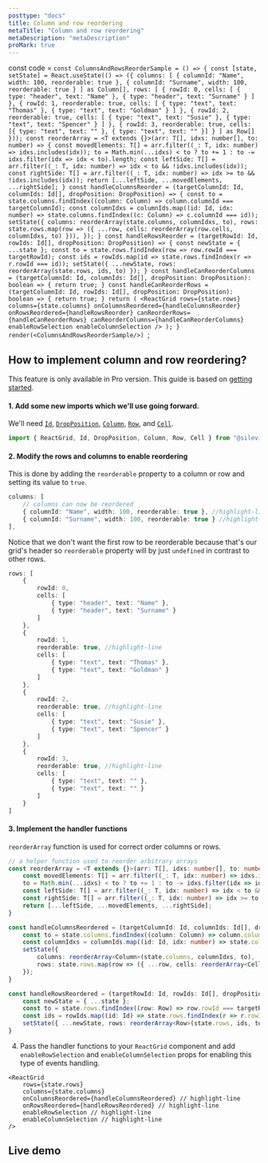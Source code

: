 ```yaml
---
posttype: "docs"
title: Column and row reordering
metaTitle: "Column and row reordering"
metaDescription: "metaDescription"
proMark: true
---
```

const code = `const ColumnsAndRowsReorderSample = () => {
    const [state, setState] = React.useState(() => ({
        columns: [
            { columnId: "Name", width: 100, reorderable: true },
            { columnId: "Surname", width: 100, reorderable: true }
        ] as Column[],
        rows: [
            {
                rowId: 0,
                cells: [
                    { type: "header", text: "Name" },
                    { type: "header", text: "Surname" }
                ]
            },
            {
                rowId: 1,
                reorderable: true,
                cells: [
                    { type: "text", text: "Thomas" },
                    { type: "text", text: "Goldman" }
                ]
            },
            {
                rowId: 2,
                reorderable: true,
                cells: [
                    { type: "text", text: "Susie" },
                    { type: "text", text: "Spencer" }
                ]
            },
            {
                rowId: 3,
                reorderable: true,
                cells: [{ type: "text", text: "" }, { type: "text", text: "" }]
            }
        ] as Row[]
    }));
    const reorderArray = <T extends {}>(arr: T[], idxs: number[], to: number) => {
        const movedElements: T[] = arr.filter((_: T, idx: number) => idxs.includes(idx));
        to = Math.min(...idxs) < to ? to += 1 : to -= idxs.filter(idx => idx < to).length;
        const leftSide: T[] = arr.filter((_: T, idx: number) => idx < to && !idxs.includes(idx));
        const rightSide: T[] = arr.filter((_: T, idx: number) => idx >= to && !idxs.includes(idx));
        return [...leftSide, ...movedElements, ...rightSide];
    }
    const handleColumnsReorder = (targetColumnId: Id, columnIds: Id[], dropPosition: DropPosition) => {
        const to = state.columns.findIndex((column: Column) => column.columnId === targetColumnId);
        const columnIdxs = columnIds.map((id: Id, idx: number) => state.columns.findIndex((c: Column) => c.columnId === id));
        setState({
            columns: reorderArray(state.columns, columnIdxs, to),
            rows: state.rows.map(row => ({ ...row, cells: reorderArray(row.cells, columnIdxs, to) })),
        });
    }
    const handleRowsReorder = (targetRowId: Id, rowIds: Id[], dropPosition: DropPosition) => {
        const newState = { ...state };
        const to = state.rows.findIndex(row => row.rowId === targetRowId);
        const ids = rowIds.map(id => state.rows.findIndex(r => r.rowId === id));
        setState({ ...newState, rows: reorderArray(state.rows, ids, to) });
    }
    const handleCanReorderColumns = (targetColumnId: Id, columnIds: Id[], dropPosition: DropPosition): boolean => {
        return true;
    }
    const handleCanReorderRows = (targetColumnId: Id, rowIds: Id[], dropPosition: DropPosition): boolean => {
        return true;
    }
    return (
        <ReactGrid
            rows={state.rows}
            columns={state.columns}
            onColumnsReordered={handleColumnsReorder}
            onRowsReordered={handleRowsReorder}
            canReorderRows={handleCanReorderRows}
            canReorderColumns={handleCanReorderColumns}
            enableRowSelection
            enableColumnSelection
        />
    );
}
render(<ColumnsAndRowsReorderSample/>)
`;

## How to implement column and row reordering?

This feature is only available in Pro version. 
This guide is based on [getting started](/docs/3.0/1-getting-started/).

#### 1. Add some new imports which we'll use going forward.

We'll need [`Id`](/docs/3.0/7-api/1-types/4-id/), [`DropPosition`](/docs/3.0/7-api/1-types/5-drop-position/), 
[`Column`](/docs/3.0/7-api/0-interfaces/3-column/), [`Row`](/docs/3.0/7-api/0-interfaces/2-row/), 
and [`Cell`](/docs/3.0/7-api/0-interfaces/4-cell/).

```ts
import { ReactGrid, Id, DropPosition, Column, Row, Cell } from "@silevis/reactgrid";
```

#### 2. Modify the rows and columns to enable reordering

This is done by adding the `reorderable` property to a column or row and setting its value to `true`.

```ts
columns: [
	// columns can now be reordered
	{ columnId: "Name", width: 100, reorderable: true }, //highlight-line
	{ columnId: "Surname", width: 100, reorderable: true } //highlight-line
],
```

Notice that we don't want the first row to be reorderable because that's our grid's header so `reorderable` 
property will by just `undefined` in contrast to other rows.

```ts
rows: [
	{
		rowId: 0,
		cells: [
			{ type: "header", text: "Name" },
			{ type: "header", text: "Surname" }
		]
	},
	{
		rowId: 1,
		reorderable: true, //highlight-line
		cells: [
			{ type: "text", text: "Thomas" },
			{ type: "text", text: "Goldman" }
		]
	},
	{
		rowId: 2,
		reorderable: true, //highlight-line
		cells: [
			{ type: "text", text: "Susie" },
			{ type: "text", text: "Spencer" }
		]
	},
	{
		rowId: 3,
		reorderable: true, //highlight-line
		cells: [
			{ type: "text", text: "" }, 
			{ type: "text", text: "" }
		]
	}
]
```

#### 3. Implement the handler functions

`reorderArray` function is used for correct order columns or rows. 

```ts
// a helper function used to reorder arbitrary arrays
const reorderArray = <T extends {}>(arr: T[], idxs: number[], to: number) => {
	const movedElements: T[] = arr.filter((_: T, idx: number) => idxs.includes(idx));
	to = Math.min(...idxs) < to ? to += 1 : to -= idxs.filter(idx => idx < to).length;
	const leftSide: T[] = arr.filter((_: T, idx: number) => idx < to && !idxs.includes(idx));
	const rightSide: T[] = arr.filter((_: T, idx: number) => idx >= to && !idxs.includes(idx));
	return [...leftSide, ...movedElements, ...rightSide];
}

const handleColumnsReordered = (targetColumnId: Id, columnIds: Id[], dropPosition: DropPosition) => {
	const to = state.columns.findIndex((column: Column) => column.columnId === targetColumnId);
	const columnIdxs = columnIds.map((id: Id, idx: number) => state.columns.findIndex((c: Column) => c.columnId === id));
	setState({
		columns: reorderArray<Column>(state.columns, columnIdxs, to),
		rows: state.rows.map(row => ({ ...row, cells: reorderArray<Cell>(row.cells, columnIdxs, to) })),
	});
}

const handleRowsReordered = (targetRowId: Id, rowIds: Id[], dropPosition: DropPosition) => {
	const newState = { ...state };
	const to = state.rows.findIndex((row: Row) => row.rowId === targetRowId);
	const ids = rowIds.map((id: Id) => state.rows.findIndex(r => r.rowId === id)) as number[];
	setState({ ...newState, rows: reorderArray<Row>(state.rows, ids, to) });
}
```

4. Pass the handler functions to your `ReactGrid` component and add `enableRowSelection` and `enableColumnSelection` props for 
enabling this type of events handling.

```tsx
<ReactGrid
	rows={state.rows}
	columns={state.columns}
	onColumnsReordered={handleColumnsReordered} // highlight-line
	onRowsReordered={handleRowsReordered} // highlight-line
	enableRowSelection // highlight-line
	enableColumnSelection // highlight-line
/>
```

## Live demo

<LiveCode 
  code={code}
  title='Column and row reordering live demo'
  noInline={true}
/> 